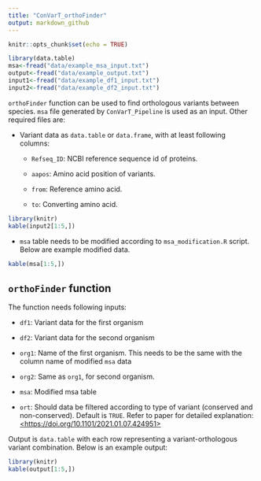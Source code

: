 ```yaml
---
title: "ConVarT_orthoFinder"
output: markdown_github
---
```


```r
knitr::opts_chunk$set(echo = TRUE)
```

```r
library(data.table)
msa<-fread("data/example_msa_input.txt")
output<-fread("data/example_output.txt")
input1<-fread("data/example_df1_input.txt")
input2<-fread("data/example_df2_input.txt")
```

`orthoFinder` function can be used to find orthologous variants between species. `msa` file generated by `ConVarT_Pipeline` is used as an input. Other required files are:

-   Variant data as `data.table` or `data.frame`, with at least following columns:

    -   `Refseq_ID`: NCBI reference sequence id of proteins.

    -   `aapos`: Amino acid position of variants.

    -   `from`: Reference amino acid.

    -   `to`: Converting amino acid.

```r
library(knitr)
kable(input2[1:5,])
```

-   `msa` table needs to be modified according to `msa_modification.R` script. Below are example modified data.

```r
kable(msa[1:5,])
```

## `orthoFinder` function

The function needs following inputs:

-   `df1`: Variant data for the first organism

-   `df2`: Variant data for the second organism

-   `org1`: Name of the first organism. This needs to be the same with the column name of modified `msa` data

-   `org2`: Same as `org1`, for second organism.

-   `msa`: Modified msa table

-   `ort`: Should data be filtered according to type of variant (conserved and non-conserved). Default is `TRUE`. Refer to paper for detailed explanation: [<https://doi.org/10.1101/2021.01.07.424951>](https://doi.org/10.1101/2021.01.07.424951){.uri}

Output is `data.table` with each row representing a variant-orthologous variant combination. Below is an example output:

```r
library(knitr)
kable(output[1:5,])
```
